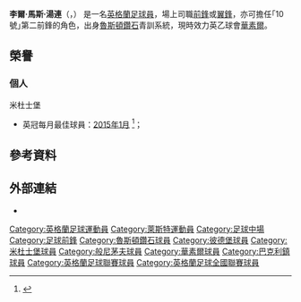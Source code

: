 {{noteTA|G1=足球|G2=英超|G3=FAcup
|T=zh-hans:李·汤姆林;zh-hk:李爾·湯連;
|1=zh-hans:李;zh-hk:李爾;
|2=zh-hans:汤姆林;zh-hk:湯連;
|3=zh-hans:马克;zh-hk:馬斯;
}}
{{Infobox football biography
| name                = 李爾·湯連<br >''Lee Tomlin''
| image               = Lee Tomlin 27-08-2016 1.jpg
| image_size          = 200
| caption             = 
| fullname            = Lee Marc Tomlin<ref name="Hugman2006/07">{{cite book |editor-first=Barry J. |editor-last=Hugman |title=The PFA Footballers' Who's Who 2006–07 |year=2006 |publisher=Mainstream Publishing |location=Edinburgh |isbn=978-1-84596-111-4 |page=406}}</ref>
| birth_date          = {{birth date and age|1989|1|12|df=y}}<ref name="Hugman2006/07"/>
| birth_place         = 英格蘭[[萊斯特|萊斯特]]
| height              = {{height|ft=5|in=11}}<ref name="Hugman2006/07"/>
| position            = [[前鋒_(足球)|前鋒]] / [[中場#翼鋒|翼鋒]]
| currentclub         = [[沃尔索尔足球俱乐部|華素爾]]
| clubnumber          = 
| youthyears1         = 1996–2005
| youthclubs1         = [[莱斯特城足球俱乐部|莱斯特城]]
| youthyears2         = 2005
| youthclubs2         = [[鲁什登钻石足球俱乐部|鲁什登钻石]]
| years1              = 2005–2010
| clubs1              = [[鲁什登钻石足球俱乐部|鲁什登钻石]]
| caps1               = 156
| goals1              = 27
| years2              = 2007
| clubs2              = → [[布拉克利鎮足球會|布拉克利鎮]]
| caps2               = 2
| goals2              = 0
| years3              = 2010–2014
| clubs3              = [[彼得伯勒联足球俱乐部|彼得伯勒联]]
| caps3               = 135
| goals3              = 32
| years4              = 2014–2015
| clubs4              = [[米德尔斯堡足球俱乐部|米德尔斯堡]]
| caps4               = 56
| goals4              = 11
| years5              = 2015–2016
| clubs5              = [[伯恩茅斯足球俱乐部|伯恩茅斯]]
| caps5               = 6
| goals5              = 0
| years6              = 2016
| clubs6              = → [[布里斯托尔城足球俱乐部|布里斯托尔城]]
| caps6               = 18
| goals6              = 6
| years7              = 2016–2017
| clubs7              = [[布里斯托尔城足球俱乐部|布里斯托尔城]]
| caps7               = 38
| goals7              = 6
| years8              = 2017–2021
| clubs8              = [[卡迪夫城足球俱乐部|卡迪夫城]]
| caps8               = 51
| goals8              = 10
| years9              = 2018
| clubs9              = → [[諾定咸森林足球會|諾定咸森林]]
| caps9               = 15
| goals9              = 4
| years10              = 2019
| clubs10              = → [[彼得伯勒聯足球俱樂部|彼德堡]]
| caps10               = 18
| goals10              = 2
| years11              = 2022–
| clubs11              = [[沃尔索尔足球俱乐部|華素爾]]
| caps11               = 
| goals11              = 
| nationalyears1      = 2009
| nationalteam1       = [[英格蘭足球代表丙隊|英格蘭C隊]]
| nationalcaps1       = 2
| nationalgoals1      = 1
| club-update         = 25 Feb 2022
| nationalteam-update = 
}}

'''李爾·馬斯·湯連'''（{{lang-en|'''Lee Marc Tomlin'''}}，{{bd|1989年|1月12日|catidx=Tomlin, Lee}}） 是一名[[英格蘭|英格蘭]][[足球員|足球員]]，場上司職[[前鋒_(足球)|前鋒]]或[[中場#翼鋒|翼鋒]]，亦可擔任｢10號｣第二前鋒的角色，出身[[鲁什登钻石足球俱乐部|魯斯頓鑽石]]青訓系統，現時效力英乙球會[[沃尔索尔足球俱乐部|華素爾]]。

== 榮譽 ==
=== 個人 ===
;米杜士堡
* 英冠每月最佳球員：[[2014年至2015年英格蘭足球冠軍聯賽#每月最佳球員|2015年1月]] <ref>{{cite news |title=Lee Tomlin named Sky Bet Championship Player of the Month |url=http://www.football-league.co.uk/news/article/2015/lee-tomlin-named-sky-bet-championship-player-of-the-month-2249774.aspx |work=''[[英格蘭足球聯賽|football-league.co.uk]]'' |date=6 February 2015 |accessdate=6 February 2015 |archive-date=2015-02-07 |archive-url=https://web.archive.org/web/20150207011931/http://www.football-league.co.uk/news/article/2015/lee-tomlin-named-sky-bet-championship-player-of-the-month-2249774.aspx |dead-url=no }}</ref>；

== 參考資料 ==
{{reflist}}

== 外部連結 ==
*{{soccerbase|id=41944|name=李爾·湯連}}

{{DEFAULTSORT:Tomlin, Lee}}

[[Category:英格蘭足球運動員|Category:英格蘭足球運動員]]
[[Category:萊斯特運動員|Category:萊斯特運動員]]
[[Category:足球中場|Category:足球中場]]
[[Category:足球前鋒|Category:足球前鋒]]
[[Category:魯斯頓鑽石球員|Category:魯斯頓鑽石球員]]
[[Category:彼德堡球員|Category:彼德堡球員]]
[[Category:米杜士堡球員|Category:米杜士堡球員]]
[[Category:般尼茅夫球員|Category:般尼茅夫球員]]
[[Category:華素爾球員|Category:華素爾球員]]
[[Category:巴克利鎮球員|Category:巴克利鎮球員]]
[[Category:英格蘭足球聯賽球員|Category:英格蘭足球聯賽球員]]
[[Category:英格蘭足球全國聯賽球員|Category:英格蘭足球全國聯賽球員]]